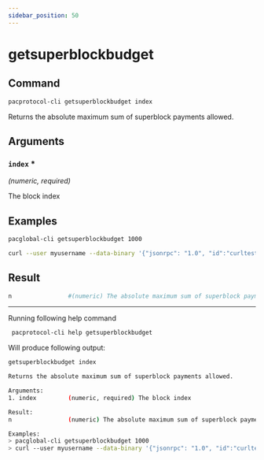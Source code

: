 ```yaml
---
sidebar_position: 50
---
```


# getsuperblockbudget
## Command

```bash
pacprotocol-cli getsuperblockbudget index
```

Returns the absolute maximum sum of superblock payments allowed.



## Arguments

### `index` <span class='asterisk'>*</span>
*(numeric, required)*

The block index


## Examples
```bash
pacglobal-cli getsuperblockbudget 1000
```

```bash
curl --user myusername --data-binary '{"jsonrpc": "1.0", "id":"curltest", "method": "getsuperblockbudget", "params": [1000] }' -H 'content-type: text/plain;' http://127.0.0.1:1111/
```
## Result
```bash
n                #(numeric) The absolute maximum sum of superblock payments allowed, in PAC
```


___

Running following help command
```bash
 pacprotocol-cli help getsuperblockbudget
```
Will produce following output:


```bash
getsuperblockbudget index

Returns the absolute maximum sum of superblock payments allowed.

Arguments:
1. index         (numeric, required) The block index

Result:
n                (numeric) The absolute maximum sum of superblock payments allowed, in PAC

Examples:
> pacglobal-cli getsuperblockbudget 1000
> curl --user myusername --data-binary '{"jsonrpc": "1.0", "id":"curltest", "method": "getsuperblockbudget", "params": [1000] }' -H 'content-type: text/plain;' http://127.0.0.1:1111/

```

